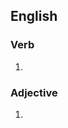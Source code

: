 ==English==

===Verb===
{{head|en|verb form}}

# {{alternative spelling of|en|customized}}

===Adjective===
{{en-adj}}

# {{alternative spelling of|en|customized}}